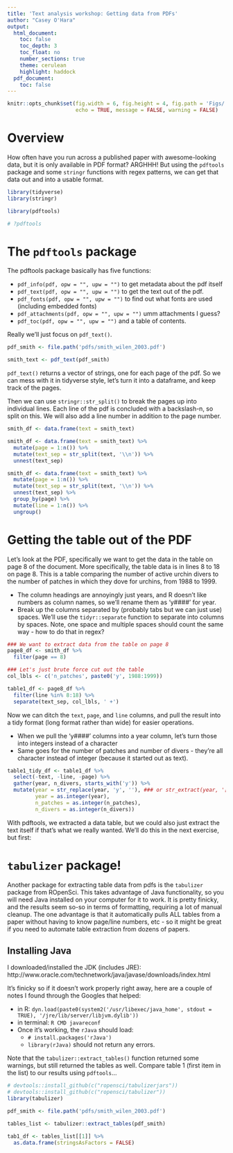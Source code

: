 ```yaml
---
title: 'Text analysis workshop: Getting data from PDFs'
author: "Casey O'Hara"
output: 
  html_document:
    toc: false
    toc_depth: 3
    toc_float: no
    number_sections: true
    theme: cerulean
    highlight: haddock
  pdf_document:
    toc: false
---
```


``` r

knitr::opts_chunk$set(fig.width = 6, fig.height = 4, fig.path = 'Figs/',
                      echo = TRUE, message = FALSE, warning = FALSE)

```

# Overview

How often have you run across a published paper with awesome-looking data, but it is only available in PDF format?  ARGHHH!  But using the `pdftools` package and some `stringr` functions with regex patterns, we can get that data out and into a usable format.

```r
library(tidyverse)
library(stringr)

library(pdftools)

# ?pdftools

```

# The `pdftools` package

The pdftools package basically has five functions:

* `pdf_info(pdf, opw = "", upw = "")` to get metadata about the pdf itself
* `pdf_text(pdf, opw = "", upw = "")` to get the text out of the pdf.
* `pdf_fonts(pdf, opw = "", upw = "")` to find out what fonts are used (including embedded fonts)
* `pdf_attachments(pdf, opw = "", upw = "")` umm attachments I guess?
* `pdf_toc(pdf, opw = "", upw = "")` and a table of contents.

Really we'll just focus on `pdf_text()`.

``` r
pdf_smith <- file.path('pdfs/smith_wilen_2003.pdf')

smith_text <- pdf_text(pdf_smith)
```

`pdf_text()` returns a vector of strings, one for each page of the pdf.  So we can mess with it in tidyverse style, let's turn it into a dataframe, and keep track of the pages.

Then we can use `stringr::str_split()` to break the pages up into individual lines.  Each line of the pdf is concluded with a backslash-n, so split on this.  We will also add a line number in addition to the page number.

``` r

smith_df <- data.frame(text = smith_text) 

smith_df <- data.frame(text = smith_text) %>%
  mutate(page = 1:n()) %>%
  mutate(text_sep = str_split(text, '\\n')) %>%
  unnest(text_sep)

smith_df <- data.frame(text = smith_text) %>%
  mutate(page = 1:n()) %>%
  mutate(text_sep = str_split(text, '\\n')) %>%
  unnest(text_sep) %>%
  group_by(page) %>%
  mutate(line = 1:n()) %>%
  ungroup()

```

# Getting the table out of the PDF

Let's look at the PDF, specifically we want to get the data in the table on page 8 of the document. More specifically, the table data is in lines 8 to 18 on page 8.  This is a table comparing the number of active urchin divers to the number of patches in which they dove for urchins, from 1988 to 1999.

* The column headings are annoyingly just years, and R doesn't like numbers as column names, so we'll rename them as 'y####' for year.
* Break up the columns separated by (probably tabs but we can just use) spaces.  We'll use the `tidyr::separate` function to separate into columns by spaces.  Note, one space and multiple spaces should count the same way - how to do that in regex?

``` r
### We want to extract data from the table on page 8
page8_df <- smith_df %>%
  filter(page == 8)

### Let's just brute force cut out the table
col_lbls <- c('n_patches', paste0('y', 1988:1999))

table1_df <- page8_df %>%
  filter(line %in% 8:18) %>%
  separate(text_sep, col_lbls, ' +') 

```

Now we can ditch the `text`, `page`, and `line` columns, and pull the result into a tidy format (long format rather than wide) for easier operations.

* When we pull the 'y####' columns into a year column, let's turn those into integers instead of a character
* Same goes for the number of patches and number of divers - they're all character instead of integer (because it started out as text).

``` r

table1_tidy_df <- table1_df %>%
  select(-text, -line, -page) %>%
  gather(year, n_divers, starts_with('y')) %>%
  mutate(year = str_replace(year, 'y', ''), ### or str_extract(year, '[0-9]{4}')
         year = as.integer(year),
         n_patches = as.integer(n_patches),
         n_divers = as.integer(n_divers))

```

With pdftools, we extracted a data table, but we could also just extract the text itself if that's what we really wanted.  We'll do this in the next exercise, but first:

# `tabulizer` package!

Another package for extracting table data from pdfs is the `tabulizer` package from ROpenSci.  This takes advantage of Java functionality, so you will need Java installed on your computer for it to work.  It is pretty finicky, and the results seem so-so in terms of formatting, requiring a lot of manual cleanup.  The one advantage is that it automatically pulls ALL tables from a paper without having to know page/line numbers, etc - so it might be great if you need to automate table extraction from dozens of papers.

## Installing Java

I downloaded/installed the JDK (includes JRE): http://www.oracle.com/technetwork/java/javase/downloads/index.html

It's finicky so if it doesn't work properly right away, here are a couple of notes I found through the Googles that helped:

* in R: `dyn.load(paste0(system2('/usr/libexec/java_home', stdout = TRUE), '/jre/lib/server/libjvm.dylib'))`
* in terminal: `R CMD javareconf`
* Once it's working, the `rJava` should load: 
    * `# install.packages('rJava')`
    * `library(rJava)` should not return any errors.
    
Note that the `tabulizer::extract_tables()` function returned some warnings, but still returned the tables as well.  Compare table 1 (first item in the list) to our results using `pdftools`...

``` r
# devtools::install_github(c("ropensci/tabulizerjars"))
# devtools::install_github(c("ropensci/tabulizer"))
library(tabulizer)

pdf_smith <- file.path('pdfs/smith_wilen_2003.pdf')

tables_list <- tabulizer::extract_tables(pdf_smith)

tab1_df <- tables_list[[1]] %>%
  as.data.frame(stringsAsFactors = FALSE)

```
